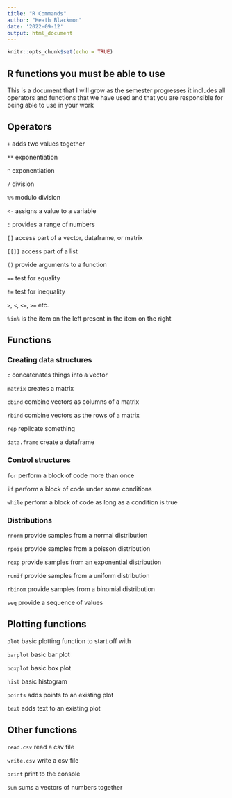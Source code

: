 ```yaml
---
title: "R Commands"
author: "Heath Blackmon"
date: '2022-09-12'
output: html_document
---
```


```r
knitr::opts_chunk$set(echo = TRUE)
```

## R functions you must be able to use

This is a document that I will grow as the semester progresses it includes all operators and functions that we have used and that you are responsible for being able to use in your work

## Operators

`+`     adds two values together

`**`    exponentiation 

`^`     exponentiation

`/`     division

`%%`    modulo division

`<-`    assigns a value to a variable

`:`     provides a range of numbers

`[]`    access part of a vector, dataframe, or matrix

`[[]]`  access part of a list

`()`    provide arguments to a function

`==`    test for equality

`!=`    test for inequality

`>`, `<`, `<=`, `>=` etc.

`%in%`  is the item on the left present in the item on the right


## Functions

### Creating data structures

`c`             concatenates things into a vector

`matrix`        creates a matrix

`cbind`         combine vectors as columns of a matrix

`rbind`         combine vectors as the rows of a matrix

`rep`           replicate something

`data.frame`    create a dataframe

### Control structures

`for`           perform a block of code more than once

`if`            perform a block of code under some conditions

`while`    perform a block of code as long as a condition is true

### Distributions

`rnorm`         provide samples from a normal distribution

`rpois`         provide samples from a poisson distribution

`rexp`          provide samples from an exponential distribution

`runif`         provide samples from a uniform distribution

`rbinom`        provide samples from a binomial distribution

`seq`           provide a sequence of values

## Plotting functions

`plot` basic plotting function to start off with

`barplot` basic bar plot

`boxplot` basic box plot

`hist` basic histogram

`points` adds points to an existing plot

`text` adds text to an existing plot


## Other functions

`read.csv`      read a csv file

`write.csv`     write a csv file

`print`         print to the console

`sum`  sums a vectors of numbers together


